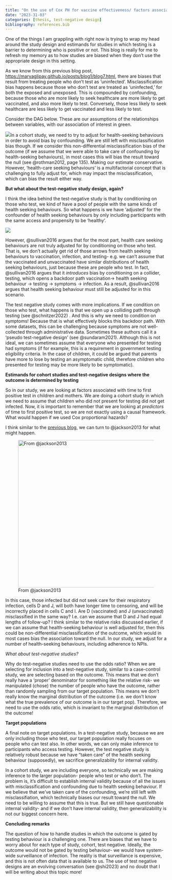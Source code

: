 ```yaml
---
title: "On the use of Cox PH for vaccine effectiveness/ factors associated with test positivity"
date: "2023-31-03"
categories: [thesis, test-negative design]
bibliography: references.bib
---
```


One of the things I am grappling with right now is trying to wrap my head around the study design and estimands for studies in which testing is a barrier to determining who is positive or not. This blog is really for me to refresh my memory as to how studies are biased when they don't use the appropriate design in this setting.

As we know from this previous blog post, <https://maryaglipay.github.io/posts/blog1/blog7.html>, there are biases that result from treating people who don't test as 'uninfected'. Misclassification bias happens because those who don't test are treated as 'uninfected,' for both the exposed and unexposed. This is compounded by confounding, because those who are more likely to seek healthcare are more likely to get vaccinated, and also more likely to test. Conversely, those less likely to seek healthcare are less likely to get vaccinated and less likely to test.

Consider the DAG below. These are our assumptions of the relationships between variables, with our association of interest in green.

![](images/paste-1299799C.png)In a cohort study, we need to try to adjust for health-seeking behaviours in order to avoid bias by confounding. We are still left with misclassification bias though. If we consider this non-differential misclassification bias of the outcome (if we assume that we were able to take care of confounding by health-seeking behaviours), in most cases this will bias the result toward the null (see @rothman2012, page 135). Making our estimate conservative. However, 'health-care seeking behaviours' is a multifactorial concept that is challenging to fully adjust for, which may impact the misclassification, which can bias the result either way.

**But what about the test-negative study design, again?**

I think the idea behind the test-negative study is that by conditioning on those who test, we kind of have a pool of people with the same kinds of health seeking behaviours. So what happens is we have 'adjusted' for the confounder of health seeking behaviours by only including participants with the same access and propensity to be 'healthy'.

![](images/paste-27213C20.png)

However, @sullivan2016 argues that for the most part, health care seeking behaviours are not truly adjusted for by conditioning on those who test. That is, we don't actually get rid of those arrows from health seeking behaviours to vaccination, infection, and testing- e.g. we can't assume that the vaccinated and unvaccinated have similar distributions of health seeking behaviours, just because these are people who test. In fact, @sullivan2016 argues that it *introduces* bias by conditioning on a collider, testing, which opens a backdoor path vaccination$\rightarrow$ health seeking behaviour $\rightarrow$ testing $\rightarrow$ symptoms $\rightarrow$ infection. As a result, @sullivan2016 argues that health seeking behaviour must still be adjusted for in this scenario.

The test negative study comes with more implications. If we condition on those who test, what happens is that we open up a colliding path through testing (see @schnitzer2022) . And this is why we need to condition on symptoms! Because that is what effectively blocks this backdoor path. With some datasets, this can be challenging because symptoms are not well-collected through administrative data. Sometimes these authors call it a 'pseudo test-negative design' (see @sundaram2021). Although this is not ideal, we can sometimes assume that everyone who presented for testing had symptoms (if for example, this is a requirement in government testing eligibility criteria. In the case of children, it could be argued that parents have more to lose by testing an asymptomatic child, therefore children who presented for testing may be more likely to be symptomatic).

**Estimands for cohort studies and test-negative designs where the outcome is determined by testing**

So in our study, we are looking at factors associated with time to first positive test in children and mothers. We are doing a cohort study in which we need to assume that children who did not present for testing did not get infected. Now, it is important to remember that we are looking at *predictors* of time to first positive test, so we are not exactly using a causal framework. What would happen if we used Cox proportional hazards?

I think similar to the [previous blog](https://maryaglipay.github.io/posts/blog1/blog7.html), we can turn to @jackson2013 for what might happen.

![From @jackson2013 ](images/Screen%20Shot%202022-12-04%20at%209.00.13%20PM.png){alt="From @jackson2013" width="459"}

In this case, those infected but did not seek care for their respiratory infection, cells D and J, will both have longer time to censoring, and will be incorrectly placed in cells C and I. Are D (vaccinated) and J (unvaccinated) misclassified in the same way? I.e. can we assume that D and J had equal lengths of follow-up? I think similar to the relative risks discussed earlier, if we can assume that health-seeking behaviour is well adjusted for, then this could be non-differential misclassification of the outcome, which would in most cases bias the association toward the null. In our study, we adjust for a number of health-seeking behaviours, including adherence to NPIs.

*What about test-negative studies?*

Why do test-negative studies need to use the odds ratio? When we are selecting for inclusion into a test-negative study, similar to a case-control study, we are selecting based on the outcome. This means that we don't really have a 'proper' denominator for something like the relative risk- we manipulated (chose) the number of people who have the outcome, rather than randomly sampling from our target population. This means we don't really know the marginal distribution of the outcome (i.e. we don't know what the true prevalence of our outcome is in our target pop). Therefore, we need to use the odds ratio, which is invariant to the marginal distribution of the outcome!

**Target populations**

A final note on target populations. In a test-negative study, because we are only including those who test, our target population really focuses on people who can test also. In other words, we can only make inference to participants who access testing. However, the test negative study is relatively robust because we have "taken care" of the health seeking behaviour (supposedly), we sacrifice generalizability for internal validity.

In a cohort study, we are including everyone, so technically we are making inference to the larger population- people who test or who don't. The problem is, it's difficult to establish internal validity because of all the issues with misclassification and confounding due to health seeking behaviour. If we believe that we've taken care of the confounding, we're still left with misclassifiation, which technically biases our result toward the null. We need to be willing to assume that this is true. But we still have questionable internal validity- and if we don't have internal validity, then generalizability is not our biggest concern here.

**Concluding remarks**

The question of how to handle studies in which the outcome is gated by testing behaviour is a challenging one. There are biases that we have to worry about for each type of study, cohort, test negative. Ideally, the outcome would not be gated by testing behaviour- we would have system-wide surveillance of infection. The reality is that surveillance is expensive, and this is not often data that is available to us. The use of test negative designs are an evolving conversation (see @shi2023) and no doubt that I will be writing about this topic more!

